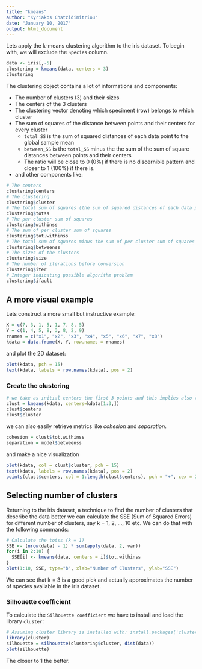 ```yaml
---
title: "kmeans"
author: "Kyriakos Chatzidimitriou"
date: "January 10, 2017"
output: html_document
---
```


Lets apply the k-means clustering algorithm to the iris dataset. To begin with, we will exclude the `Species` column.

```r
data <- iris[,-5]
clustering = kmeans(data, centers = 3)
clustering
```

The clustering object contains a lot of informations and components:

  - The number of clusters (3) and their sizes
  - The centers of the 3 clusters
  - The clustering vector denoting which speciment (row) belongs to which cluster
  - The sum of squares of the distance between points and their centers for every cluster
    - `total_SS` is the sum of squared distances of each data point to the global sample mean
    - `between_SS` is the `total_SS` minus the the sum of the sum of square distances between points and their centers
    - The ratio will be close to 0 (0%) if there is no discernible pattern and closer to 1 (100%) if there is.
  - and other components like:
  
```r
# The centers
clustering$centers
# The clustering
clustering$cluster
# The total sum of squares (the sum of squared distances of each data point to the global sample mean)
clustering$totss
# The per cluster sum of squares
clustering$withinss
# The sum of per cluster sum of squares
clustering$tot.withinss
# The total sum of squares minus the sum of per cluster sum of squares
clustering$betweenss
# The sizes of the clusters
clustering$size
# The number of iterations before conversion
clustering$iter
# Integer indicating possible algorithm problem
clustering$ifault
```

## A more visual example

Lets construct a more small but instructive example:

```r
X = c(7, 3, 1, 5, 1, 7, 8, 5)
Y = c(1, 4, 5, 8, 3, 8, 2, 9)
rnames = c("x1", "x2", "x3", "x4", "x5", "x6", "x7", "x8")
kdata = data.frame(X, Y, row.names = rnames)
```

and plot the 2D dataset:

```r
plot(kdata, pch = 15)
text(kdata, labels = row.names(kdata), pos = 2)
```

### Create the clustering

```r
# we take as initial centers the first 3 points and this implies also that k = 3
clust = kmeans(kdata, centers=kdata[1:3,])
clust$centers
clust$cluster
```

we can also easily retrieve metrics like *cohesion* and *separation*.

```r
cohesion = clust$tot.withinss
separation = model$betweenss
```

and make a nice visualization

```r
plot(kdata, col = clust$cluster, pch = 15)
text(kdata, labels = row.names(kdata), pos = 2)
points(clust$centers, col = 1:length(clust$centers), pch = "+", cex = 2)
```

## Selecting number of clusters

Returning to the iris dataset, a technique to find the number of clusters that describe the data better we can calculate the SSE (Sum of Squared Errors) for different number of clusters, say k = 1, 2, ..., 10 etc. We can do that with the following commands:

```r
# Calculate the totss (k = 1) 
SSE <- (nrow(data) - 1) * sum(apply(data, 2, var))
for(i in 2:10) {
  SSE[i] <- kmeans(data, centers = i)$tot.withinss
}
plot(1:10, SSE, type="b", xlab="Number of Clusters", ylab="SSE")
```

We can see that k = 3 is a good pick and actually approximates the number of species available in the iris dataset.

### Silhouette coefficient

To calculate the `Silhouette coefficient` we have to install and load the library `cluster`:

```r
# Assuming cluster library is installed with: install.packages('cluster')
library(cluster)
silhouette = silhouette(clustering$cluster, dist(data))
plot(silhouette)
```

The closer to 1 the better.

